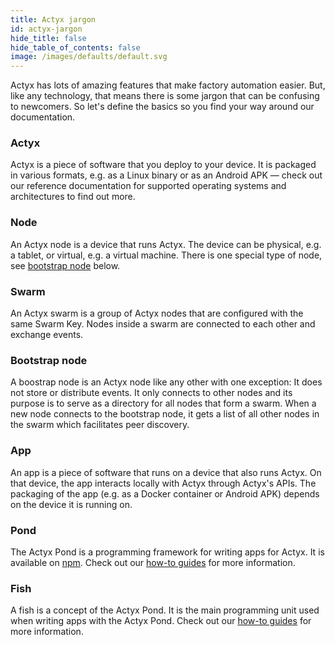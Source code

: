 ```yaml
---
title: Actyx jargon
id: actyx-jargon
hide_title: false
hide_table_of_contents: false
image: /images/defaults/default.svg
---
```


Actyx has lots of amazing features that make factory automation easier. But, like any technology, that means there is some jargon that can be confusing to newcomers.
So let's define the basics so you find your way around our documentation.

### Actyx

Actyx is a piece of software that you deploy to your device. It is packaged in various formats, e.g. as a Linux binary or as an Android APK — check out our reference documentation for supported operating systems and architectures to find out more.

### Node

An Actyx node is a device that runs Actyx. The device can be physical, e.g. a tablet, or virtual, e.g. a virtual machine. There is one special type of node, see [bootstrap node](#bootstrap-node) below.

### Swarm

An Actyx swarm is a group of Actyx nodes that are configured with the same Swarm Key. Nodes inside a swarm are connected to each other and exchange events.

### Bootstrap node

A boostrap node is an Actyx node like any other with one exception: It does not store or distribute events. It only connects to other nodes and its purpose is to serve as a directory for all nodes that form a swarm. When a new node connects to the bootstrap node, it gets a list of all other nodes in the swarm which facilitates peer discovery.

### App

An app is a piece of software that runs on a device that also runs Actyx. On that device, the app interacts locally with Actyx through Actyx's APIs. The packaging of the app (e.g. as a Docker container or Android APK) depends on the device it is running on.

### Pond

The Actyx Pond is a programming framework for writing apps for Actyx. It is available on [npm](http://npmjs.com/package/@actyx/pond). Check out our [how-to guides](../how-to/actyx-pond/introduction.mdx) for more information.

### Fish

A fish is a concept of the Actyx Pond. It is the main programming unit used when writing apps with the Actyx Pond. Check out our [how-to guides](../how-to/actyx-pond/introduction.mdx) for more information.
